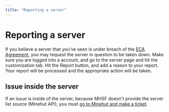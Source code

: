```yaml
---
title: "Reporting a server"
---
```


# Reporting a server

If you believe a server that you've seen is under breach of the [ECA Agreement](/docs/legal/external-content-agreement), you may request the server in question to be taken down.
Make sure you are logged into a account, and go to the server page and hit the customization tab. Hit the Report button, and add a reason to your report.
Your report will be processed and the appropriate action will be taken.

## Issue inside the server
If an issue is inside of the server, because MHSF doesn't provide the server list source (Minehut API), you must [go to Minehut and make a ticket](https://support.minehut.com/hc/en-us/requests/new?tf_subject=Reporting%20Server&tf_27062997154195=reports_appeals&tf_27063229498259=report_server).